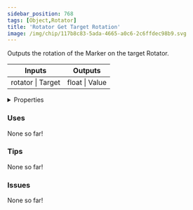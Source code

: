 ```yaml
---
sidebar_position: 768
tags: [Object,Rotator]
title: 'Rotator Get Target Rotation'
image: /img/chip/117b8c83-5ada-4665-a0c6-2c6ffdec98b9.svg
---
```


Outputs the rotation of the Marker on the target Rotator.



<IChip uuid="117b8c83-5ada-4665-a0c6-2c6ffdec98b9"/>

<table><thead><tr><th>Inputs</th><th>Outputs</th></tr></thead><tbody><tr><td>rotator | Target</td><td>float | Value</td></tr></tbody></table>

<details>
  <summary>Properties</summary>
  <div>
    <div>
    <table>
      <tbody>
        <tr>
          <td>Is beta required?</td>
          <td>No</td>
        </tr>
        <tr>
          <td>Is chip a trolling risk?</td>
          <td>No</td>
        </tr>
        <tr>
          <td>Is chip a role assignment risk?</td>
          <td>No</td>
        </tr>
        <tr>
          <td>Chip UUID</td>
          <td>117b8c83-5ada-4665-a0c6-2c6ffdec98b9</td>
        </tr>
        <tr>
          <td>Room availability</td>
          <td>Available everywhere</td>
        </tr>
      </tbody>
    </table>
    </div>
  </div>
</details>

### Uses

None so far!

### Tips

None so far!

### Issues

None so far!